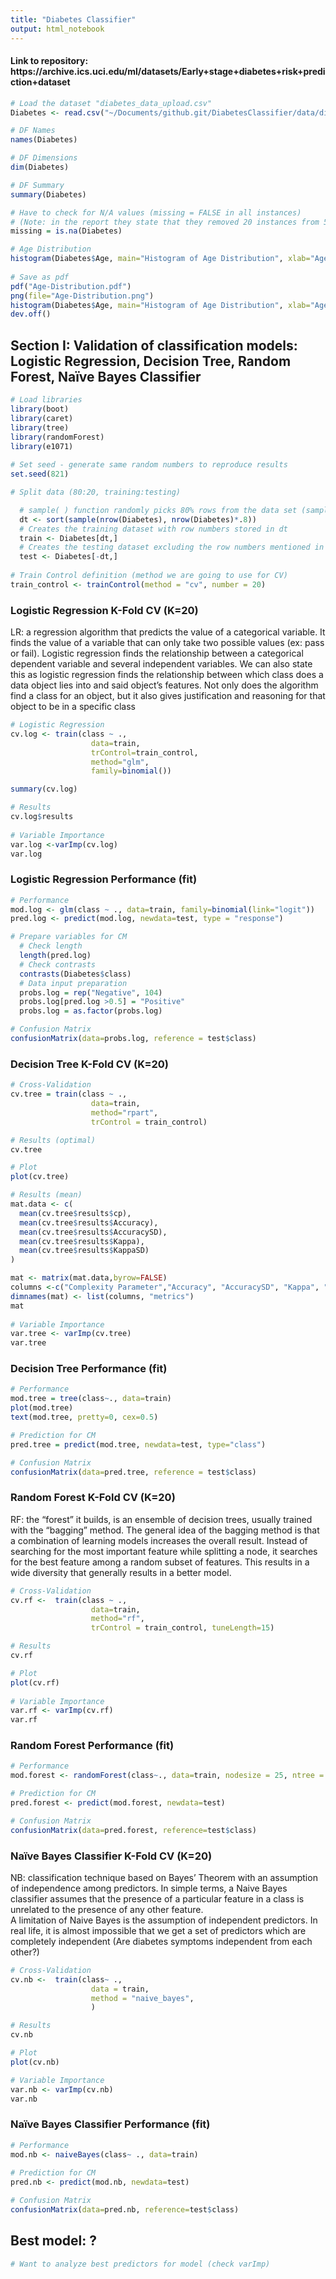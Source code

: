 ```yaml
---
title: "Diabetes Classifier"
output: html_notebook
---
```


#### Link to repository: https://archive.ics.uci.edu/ml/datasets/Early+stage+diabetes+risk+prediction+dataset

```r
# Load the dataset "diabetes_data_upload.csv"
Diabetes <- read.csv("~/Documents/github.git/DiabetesClassifier/data/diabetes_data_upload.csv", stringsAsFactors=TRUE)

# DF Names
names(Diabetes)

# DF Dimensions
dim(Diabetes)

# DF Summary 
summary(Diabetes)

# Have to check for N/A values (missing = FALSE in all instances)
# (Note: in the report they state that they removed 20 instances from 500, we have all 520)
missing = is.na(Diabetes) 
```

```r
# Age Distribution
histogram(Diabetes$Age, main="Histogram of Age Distribution", xlab="Age", ylab="Percentage")
  
# Save as pdf
pdf("Age-Distribution.pdf")
png(file="Age-Distribution.png")
histogram(Diabetes$Age, main="Histogram of Age Distribution", xlab="Age", ylab="Percentage")
dev.off()
```

## Section I: Validation of classification models: Logistic Regression, Decision Tree, Random Forest, Naïve Bayes Classifier
```r
# Load libraries
library(boot)
library(caret)
library(tree)
library(randomForest)
library(e1071)
    
# Set seed - generate same random numbers to reproduce results
set.seed(821)  

# Split data (80:20, training:testing)

  # sample( ) function randomly picks 80% rows from the data set (sampling without replacement)
  dt <- sort(sample(nrow(Diabetes), nrow(Diabetes)*.8))
  # Creates the training dataset with row numbers stored in dt
  train <- Diabetes[dt,] 
  # Creates the testing dataset excluding the row numbers mentioned in dt
  test <- Diabetes[-dt,] 
  
# Train Control definition (method we are going to use for CV)
train_control <- trainControl(method = "cv", number = 20)
```


### Logistic Regression K-Fold CV (K=20)
LR: a regression algorithm that predicts the value of a categorical variable. It finds the value of a variable that can only take two possible values (ex: pass or fail). Logistic regression finds the relationship between a categorical dependent variable and several independent variables. We can also state this as logistic regression finds the relationship between which class does a data object lies into and said object’s features. Not only does the algorithm find a class for an object, but it also gives justification and reasoning for that object to be in a specific class
```r
# Logistic Regression
cv.log <- train(class ~ ., 
                  data=train, 
                  trControl=train_control, 
                  method="glm", 
                  family=binomial())

summary(cv.log)

# Results
cv.log$results
  
# Variable Importance
var.log <-varImp(cv.log)
var.log
```

### Logistic Regression Performance (fit)
```r
# Performance
mod.log <- glm(class ~ ., data=train, family=binomial(link="logit"))
pred.log <- predict(mod.log, newdata=test, type = "response")

# Prepare variables for CM
  # Check length
  length(pred.log)
  # Check contrasts
  contrasts(Diabetes$class)
  # Data input preparation
  probs.log = rep("Negative", 104)
  probs.log[pred.log >0.5] = "Positive"
  probs.log = as.factor(probs.log)

# Confusion Matrix
confusionMatrix(data=probs.log, reference = test$class)
```

### Decision Tree K-Fold CV (K=20)
```r
# Cross-Validation
cv.tree = train(class ~ ., 
                  data=train, 
                  method="rpart", 
                  trControl = train_control)

# Results (optimal)
cv.tree

# Plot
plot(cv.tree)

# Results (mean)
mat.data <- c(
  mean(cv.tree$results$cp),
  mean(cv.tree$results$Accuracy),
  mean(cv.tree$results$AccuracySD),
  mean(cv.tree$results$Kappa),
  mean(cv.tree$results$KappaSD)
)

mat <- matrix(mat.data,byrow=FALSE)
columns <-c("Complexity Parameter","Accuracy", "AccuracySD", "Kappa", "KappaSD")
dimnames(mat) <- list(columns, "metrics")
mat
  
# Variable Importance
var.tree <- varImp(cv.tree)
var.tree
```

### Decision Tree Performance (fit)
```r
# Performance
mod.tree = tree(class~., data=train)
plot(mod.tree)
text(mod.tree, pretty=0, cex=0.5)

# Prediction for CM
pred.tree = predict(mod.tree, newdata=test, type="class")

# Confusion Matrix
confusionMatrix(data=pred.tree, reference = test$class)
```

### Random Forest K-Fold CV (K=20)
RF: the "forest" it builds, is an ensemble of decision trees, usually trained with the “bagging” method. The general idea of the bagging method is that a combination of learning models increases the overall result. Instead of searching for the most important feature while splitting a node, it searches for the best feature among a random subset of features. This results in a wide diversity that generally results in a better model.
```r
# Cross-Validation
cv.rf <-  train(class ~ ., 
                  data=train, 
                  method="rf", 
                  trControl = train_control, tuneLength=15)

# Results
cv.rf

# Plot
plot(cv.rf)
  
# Variable Importance
var.rf <- varImp(cv.rf)
var.rf
```

### Random Forest Performance (fit)
```r
# Performance
mod.forest <- randomForest(class~., data=train, nodesize = 25, ntree = 200)

# Prediction for CM
pred.forest <- predict(mod.forest, newdata=test)

# Confusion Matrix 
confusionMatrix(data=pred.forest, reference=test$class)
```

### Naïve Bayes Classifier K-Fold CV (K=20)
NB: classification technique based on Bayes’ Theorem with an assumption of independence among predictors. In simple terms, a Naive Bayes classifier assumes that the presence of a particular feature in a class is unrelated to the presence of any other feature.  
A limitation of Naive Bayes is the assumption of independent predictors. In real life, it is almost impossible that we get a set of predictors which are completely independent (Are diabetes symptoms independent from each other?)
```r
# Cross-Validation
cv.nb <-  train(class~ ., 
                  data = train, 
                  method = "naive_bayes", 
                  )

# Results
cv.nb

# Plot
plot(cv.nb)

# Variable Importance
var.nb <- varImp(cv.nb)
var.nb
```

### Naïve Bayes Classifier Performance (fit)
```r
# Performance
mod.nb <- naiveBayes(class~ ., data=train)
 
# Prediction for CM
pred.nb <- predict(mod.nb, newdata=test)

# Confusion Matrix
confusionMatrix(data=pred.nb, reference=test$class)
```

## Best model: ?
```r
# Want to analyze best predictors for model (check varImp)

```

